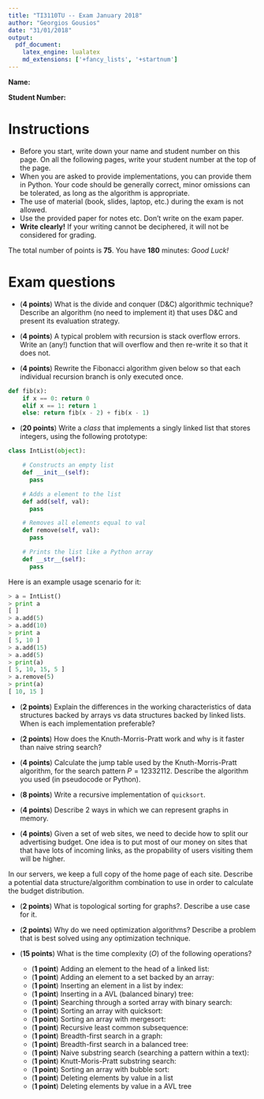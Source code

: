 ```yaml
---
title: "TI3110TU -- Exam January 2018"
author: "Georgios Gousios"
date: "31/01/2018"
output:
  pdf_document:
    latex_engine: lualatex
    md_extensions: ['+fancy_lists', '+startnum']
---
```


**Name:**

**Student Number:**

# Instructions

* Before you start, write down your name and student number on this page.
On all the following pages, write your student number at the top of the page.
* When you are asked to provide implementations, you can provide them in
Python. Your code should be generally correct, minor omissions
can be tolerated, as long as the algorithm is appropriate.
* The use of material (book, slides, laptop, etc.) during the exam is not allowed.
* Use the provided paper for notes etc. Don't write on the exam paper.
* **Write clearly!** If your writing cannot be deciphered, it will not be
considered for grading.

The total number of points is **75**. You have **180** minutes: _Good Luck!_

# Exam questions

* (**4 points**) What is the divide and conquer (D&C) algorithmic technique? 
Describe an algorithm (no need to implement it) that uses D&C and present 
its evaluation strategy.

* (**4 points**) A typical problem with recursion is stack overflow errors.
Write an (any!) function that will overflow and then re-write it so that it does
not.

* (**4 points**) Rewrite the Fibonacci algorithm given below so that
each individual recursion branch is only executed once.

```python
def fib(x):
    if x == 0: return 0
    elif x == 1: return 1
    else: return fib(x - 2) + fib(x - 1)
```

* (**20 points**) Write a _class_ that implements a singly linked list that 
stores integers, using the following prototype:

```python
class IntList(object):

    # Constructs an empty list
    def __init__(self):
      pass

    # Adds a element to the list
    def add(self, val):
      pass

    # Removes all elements equal to val
    def remove(self, val):
      pass

    # Prints the list like a Python array
    def __str__(self):
      pass
```

Here is an example usage scenario for it:

```python
> a = IntList()
> print a
[ ]
> a.add(5)
> a.add(10)
> print a
[ 5, 10 ]
> a.add(15)
> a.add(5)
> print(a)
[ 5, 10, 15, 5 ]
> a.remove(5)
> print(a)
[ 10, 15 ]
```

* (**2 points**) Explain the differences in the working characteristics of
data structures backed by arrays vs data structures backed by linked lists.
When is each implementation preferable?

* (**2 points**) How does the Knuth-Morris-Pratt work and why is it faster
than naive string search?

* (**4 points**) Calculate the jump table used by the Knuth-Morris-Pratt 
algorithm, for the search pattern $P=12332112$. Describe the algorithm you
used (in pseudocode or Python).

* (**8 points**) Write a recursive implementation of `quicksort`.

* (**4 points**) Describe 2 ways in which we can represent graphs in memory.

* (**4 points**) Given a set of web sites, we need to decide how to split
our advertising budget. One idea is to put most of our money on sites that
that have lots of incoming links, as the propability of users visiting them 
will be higher. 

In our servers, we keep a full copy of the home page of each site.
Describe a potential data structure/algorithm combination to
use in order to calculate the budget distribution.

* (**2 points**) What is topological sorting for graphs?. Describe a use case
for it.

* (**2 points**) Why do we need optimization algorithms? Describe a problem
that is best solved using any optimization technique.

* (**15 points**) What is the time complexity ($O$) of the following operations?

  * (**1 point**) Adding an element to the head of a linked list: 
  * (**1 point**) Adding an element to a set backed by an array: 
  * (**1 point**) Inserting an element in a list by index:
  * (**1 point**) Inserting in a AVL (balanced binary) tree:
  * (**1 point**) Searching through a sorted array with binary search:
  * (**1 point**) Sorting an array with quicksort:
  * (**1 point**) Sorting an array with mergesort:
  * (**1 point**) Recursive least common subsequence:
  * (**1 point**) Breadth-first search in a graph:
  * (**1 point**) Breadth-first search in a balanced tree:
  * (**1 point**) Naive substring search (searching a pattern within a text):
  * (**1 point**) Knutt-Moris-Pratt substring search:
  * (**1 point**) Sorting an array with bubble sort:
  * (**1 point**) Deleting elements by value in a list
  * (**1 point**) Deleting elements by value in a AVL tree
